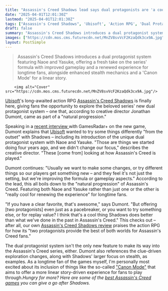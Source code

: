 ```yaml
---
title: "Assassin's Creed Shadows lead says dual protagonists are 'a cool thing' the new action RPG 'does better than what we've done in the past'"
date: "2025-04-01T12:01:30Z"
lastmod: "2025-04-01T12:01:30Z"
tags: ["Assassin's Creed Shadows", 'Ubisoft', 'Action RPG', 'Dual Protagonist', 'Stealth']
draft: false
summary: "Assassin's Creed Shadows introduces a dual protagonist system featuring Naoe and Yasuke, offering a fresh take on the series' formula with improved gameplay and a renewed experience for longtime fans, alongside enhanced stealth mechanics and a 'Canon Mode' for a linear story."
images: ["https://cdn.mos.cms.futurecdn.net/MnZV8svVcF2KzaQdk3cx9A.jpg"]
layout: PostSimple
---
```

> Assassin's Creed Shadows introduces a dual protagonist system featuring Naoe and Yasuke, offering a fresh take on the series' formula with improved gameplay and a renewed experience for longtime fans, alongside enhanced stealth mechanics and a 'Canon Mode' for a linear story.


        <img alt="Cover" src="https://cdn.mos.cms.futurecdn.net/MnZV8svVcF2KzaQdk3cx9A.jpg"/>
        
[<u>Ubisoft</u>](https://www.gamesradar.com/tag/ubisoft/)'s long-awaited action RPG [<u>Assassin's Creed Shadows</u>](https://www.gamesradar.com/assassins-creed-shadows-guide/) is finally here, giving fans the opportunity to explore the beloved series' new dual protagonist system – one that, according to creative director Jonathan Dumont, came as part of a "natural progression."

Speaking in a [<u>recent interview </u>](https://www.gamesradar.com/games/assassin-s-creed/assassins-creed-shadows-boss-is-confident-ubisoft-has-a-place-in-modern-rpgs-even-as-the-industrys-goalposts-shift-when-we-were-working-on-odyssey-it-was-breath-of-the-wild/)with GamesRadar+ on the new game, Dumont explains that [Ubisoft](https://www.gamesradar.com/tag/ubisoft/) wanted to try some things differently "from the outset" with Shadows – including its introduction of the unique dual protagonist system with Naoe and Yasuke. "Those are things we started doing four years ago, and we didn't change our focus," describes the creative director. "These [come from] looking at how Assassin's Creed is played."

Dumont continues: "Usually we want to make some changes, or try different things so our players get something new – and they feel it's not just the setting, but we're improving the formula or gameplay aspects." According to the lead, this all boils down to the "natural progression" of Assassin's Creed. Featuring both Naoe and Yasuke rather than just one or the other is "really cool for renewing the experience" for longtime fans.

"If you have a clear favorite, that's awesome," says Dumont. "But offering [two protagonists] even just as a pacebreaker, or you want to try something else, or for replay value? I think that's a cool thing Shadows does better than what we've done in the past in Assassin's Creed." This checks out – after all, our own [<u>Assassin's Creed Shadows review</u>](https://www.gamesradar.com/games/assassin-s-creed/assassins-creed-shadows-review/) praises the action RPG for how its "two protagonists provide the best of both worlds for Assassin's Creed fans."

The dual protagonist system isn't the only new feature to make its way into the Assassin's Creed series, either. Dumont also references the clue-driven exploration changes, along with Shadows' larger focus on stealth, as examples. As a longtime fan of the games myself, I'm personally most excited about its inclusion of things like the so-called [<u>"Canon Mode"</u>](https://www.gamesradar.com/games/assassin-s-creed/assassins-creed-shadows-canon-mode-gives-you-the-official-rpg-experience-but-itll-cost-you-almost-every-romance-option/) that aims to offer a more linear story-driven experience for fans to play through.*Hungry for more? Here are some of the *[<u><em>best Assassin's Creed games</em></u>](https://www.gamesradar.com/best-assassins-creed-games/)* you can give a go after Shadows.*
        